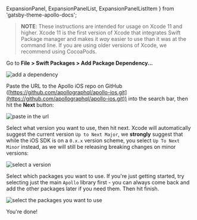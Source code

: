   ExpansionPanel,
  ExpansionPanelList,
  ExpansionPanelListItem
} from 'gatsby-theme-apollo-docs';

<ExpansionPanel title="Swift Package Manager Installation">

> **NOTE**: These instructions are intended for usage on Xcode 11 and higher. Xcode 11 is the first version of Xcode that integrates Swift Package manager and makes it _way_ easier to use than it was at the command line. If you are using older versions of Xcode, we recommend using CocoaPods.

<ExpansionPanelList>
<ExpansionPanelListItem number="1">

Go to **File > Swift Packages > Add Package Dependency...**

![add a dependency](screenshot/spm_packages_add_dependency.png)

</ExpansionPanelListItem>
<ExpansionPanelListItem number="2">

Paste the URL to the Apollo iOS repo on GitHub ([https://github.com/apollographql/apollo-ios.git](https://github.com/apollographql/apollo-ios.git)) into the search bar, then hit the **Next** button: 

![paste in the url](screenshot/spm_paste_url.png)

</ExpansionPanelListItem>
<ExpansionPanelListItem number="3">

Select what version you want to use, then hit next. Xcode will automatically suggest the current version `Up to Next Major`, we **strongly** suggest that while the iOS SDK is on a `0.x.x` version scheme, you select `Up To Next Minor` instead, as we will still be releasing breaking changes on minor versions:

![select a version](screenshot/spm_select_version.png)

</ExpansionPanelListItem>
<ExpansionPanelListItem number="4">
  
Select which packages you want to use. If you're just getting started, try selecting just the main `Apollo` library first - you can always come back and add the other packages later if you need them. Then hit finish.

![select the packages you want to use](screenshot/spm_select_package.png)

</ExpansionPanelListItem>
<ExpansionPanelListItem number="check">
  You're done!
</ExpansionPanelListItem>
</ExpansionPanelList>

</ExpansionPanel>